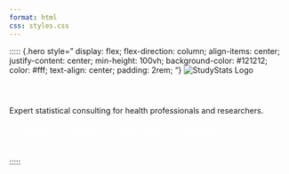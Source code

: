 ```yaml
---
format: html
css: styles.css
---
```


<!-- Hero Section -->

::::: {.hero style=" display: flex; flex-direction: column; align-items: center; justify-content: center; min-height: 100vh; background-color: #121212; color: #fff; text-align: center; padding: 2rem; "} <!-- Logo --> <img src="logo/StudyStats_Logo Files/CMYK/second_logo_portrait/White/white.png" alt="StudyStats Logo" style="max-width: 300px; margin-bottom: 1.5rem;"/>

<!-- Title and Tagline -->

<p style="font-size: 1.5rem; margin-bottom: 2rem;">

Expert statistical consulting for health professionals and researchers.

</p>

<!-- Navigation Links -->

<nav style="font-size: 1.2rem;">

<a href="index.qmd" style="margin: 0 1rem; color: #fff; text-decoration: none;">Home</a> <a href="about.qmd" style="margin: 0 1rem; color: #fff; text-decoration: none;">About</a> <a href="services.qmd" style="margin: 0 1rem; color: #fff; text-decoration: none;">Services</a> <a href="contact.qmd" style="margin: 0 1rem; color: #fff; text-decoration: none;">Contact</a>

</nav>

<!-- Date and Epiweek Display -->

::: {#current-date style="font-size: 1.5rem; margin-top: 2rem;"}
:::

<!-- Calendar Visualization -->

::: {#calendar style="margin-top: 2rem;"}
:::

```{=html}
<script>
document.addEventListener('DOMContentLoaded', function(){
  var now = new Date();
  // Get the full day name explicitly (e.g., "Monday") for the current date
  var dayName = now.toLocaleDateString('en-US', { weekday: 'long' });
  // Full formatted date without the weekday (e.g., "January 1, 2025")
  var fullDate = now.toLocaleDateString('en-US', { year: 'numeric', month: 'long', day: 'numeric' });
  
  // Function to calculate CDC epiweek details
  function getEpiWeek(date) {
    var year = date.getFullYear();
    var jan1 = new Date(year, 0, 1);
    var epiWeek1Start;
    // Determine epiweek 1: the week with at least 4 days in January.
    if (jan1.getDay() <= 3) {
      epiWeek1Start = new Date(jan1);
      epiWeek1Start.setDate(jan1.getDate() - jan1.getDay());
    } else {
      epiWeek1Start = new Date(jan1);
      epiWeek1Start.setDate(jan1.getDate() + (7 - jan1.getDay()));
    }
    
    // Get the Sunday of the current week.
    var currentSunday = new Date(date);
    currentSunday.setDate(date.getDate() - date.getDay());
    
    // Calculate epiweek number.
    var diffDays = Math.floor((currentSunday - epiWeek1Start) / (1000 * 60 * 60 * 24));
    var epiWeek = Math.floor(diffDays / 7) + 1;
    
    // Define the start (Sunday) and end (Saturday) dates of the current epiweek.
    var weekStart = new Date(currentSunday);
    var weekEnd = new Date(weekStart);
    weekEnd.setDate(weekStart.getDate() + 6);
    
    return { epiWeek: epiWeek, weekStart: weekStart, weekEnd: weekEnd };
  }
  
  var epiInfo = getEpiWeek(now);
  var epiWeek = epiInfo.epiWeek;
  
  // Format the start and end dates for display (e.g., "Jan 1")
  var weekStartStr = epiInfo.weekStart.toLocaleDateString('en-US', { month: 'short', day: 'numeric' });
  var weekEndStr = epiInfo.weekEnd.toLocaleDateString('en-US', { month: 'short', day: 'numeric' });
  // Get the full day names for the start and end of the epiweek
  var weekStartDay = epiInfo.weekStart.toLocaleDateString('en-US', { weekday: 'long' });
  var weekEndDay = epiInfo.weekEnd.toLocaleDateString('en-US', { weekday: 'long' });
  
  // Update the display with the current date and epiweek details.
  document.getElementById('current-date').innerHTML = 
    dayName + ", " + fullDate + 
    '<br><span style="font-size:0.9rem;">Epiweek ' + epiWeek + 
    ' (starts ' + weekStartDay + ', ' + weekStartStr + 
    ' and Ends ' + weekEndDay + ', ' + weekEndStr + ')</span>';
  
  // Utility: normalize a date by zeroing out time components.
  function normalizeDate(date) {
    return new Date(date.getFullYear(), date.getMonth(), date.getDate());
  }
  
  // Generate calendar for the current month
  function generateCalendar() {
    var year = now.getFullYear();
    var month = now.getMonth(); // current month (0-indexed)
    var firstDay = new Date(year, month, 1);
    var lastDay = new Date(year, month + 1, 0);
    var startDay = firstDay.getDay(); // day of week for the 1st
    var daysInMonth = lastDay.getDate();
    
    var html = '<table style="width: 100%; max-width: 400px; margin: 0 auto; border-collapse: collapse; background-color: #1f1f1f; color: #fff;">';
    // Header row for day names
    var dayNames = ['Sun','Mon','Tue','Wed','Thu','Fri','Sat'];
    html += '<tr>';
    dayNames.forEach(function(day) {
      html += '<th style="padding: 8px; border: 1px solid #333;">' + day + '</th>';
    });
    html += '</tr>';
    
    var dateNum = 1;
    var totalRows = Math.ceil((startDay + daysInMonth) / 7);
    for (var i = 0; i < totalRows; i++) {
      html += '<tr>';
      for (var j = 0; j < 7; j++) {
        var cellContent = '';
        var cellDate = null;
        if (i === 0 && j < startDay) {
          cellContent = '';
        } else if (dateNum > daysInMonth) {
          cellContent = '';
        } else {
          cellContent = dateNum;
          cellDate = new Date(year, month, dateNum);
          dateNum++;
        }
        // Normalize dates to compare only the date parts.
        var normCellDate = cellDate ? normalizeDate(cellDate) : null;
        var normWeekStart = normalizeDate(epiInfo.weekStart);
        
        // Check if cellDate falls within the current epiweek range.
        var highlight = '';
        if (cellDate && cellDate >= epiInfo.weekStart && cellDate <= epiInfo.weekEnd) {
          // If this cell is the epiweek's starting Sunday, apply special highlight.
          if (normCellDate && normCellDate.getTime() === normWeekStart.getTime()) {
            highlight = 'background-color: white; color: black; border: 2px solid white; font-weight: bold;';
          } else {
            highlight = 'background-color: white; color: black;';
          }
        }
        html += '<td style="padding: 8px; border: 1px solid #333; text-align: center; ' + highlight + '">' + cellContent + '</td>';
      }
      html += '</tr>';
    }
    html += '</table>';
    document.getElementById('calendar').innerHTML = html;
  }
  
  // Generate and display the calendar.
  generateCalendar();
});
</script>
```

:::::